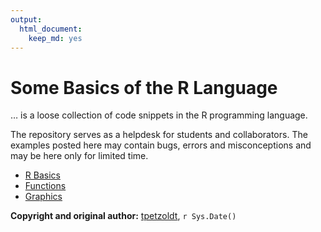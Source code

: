 ---
output: 
  html_document: 
    keep_md: yes
---
# Some Basics of the R Language

... is a loose collection of code snippets in the R programming language.

The repository serves as a helpdesk for students and collaborators. 
The examples posted here may contain bugs, errors and misconceptions and may be 
here only for limited time.

* [R Basics](https://tpetzoldt.github.io/RBasics/RBasics.html)
* [Functions](https://tpetzoldt.github.io/RBasics/Functions.html)
* [Graphics](https://tpetzoldt.github.io/RBasics/Graphics.html)


**Copyright and original author:** [tpetzoldt](https://github.com/tpetzoldt), `r Sys.Date()`
